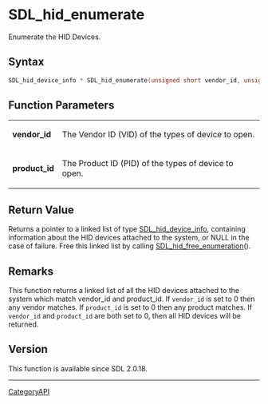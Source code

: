= SDL_hid_enumerate =

Enumerate the HID Devices.

== Syntax ==

<syntaxhighlight lang='c'>
SDL_hid_device_info * SDL_hid_enumerate(unsigned short vendor_id, unsigned short product_id);
</syntaxhighlight>

== Function Parameters ==

{|
|'''vendor_id'''
|The Vendor ID (VID) of the types of device to open.
|-
|'''product_id'''
|The Product ID (PID) of the types of device to open.
|}

== Return Value ==

Returns a pointer to a linked list of type [[SDL_hid_device_info]],
containing information about the HID devices attached to the system, or
NULL in the case of failure. Free this linked list by calling
[[SDL_hid_free_enumeration]]().

== Remarks ==

This function returns a linked list of all the HID devices attached to the
system which match vendor_id and product_id. If <code>vendor_id</code> is
set to 0 then any vendor matches. If <code>product_id</code> is set to 0
then any product matches. If <code>vendor_id</code> and
<code>product_id</code> are both set to 0, then all HID devices will be
returned.

== Version ==

This function is available since SDL 2.0.18.

----
[[CategoryAPI]]


